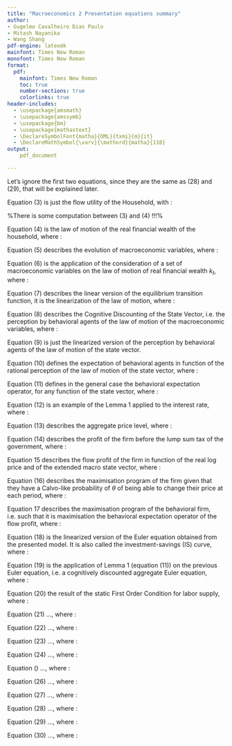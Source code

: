 ```yaml
---
title: "Macroeconomics 2 Presentation equations summary"
author:
- Gugelmo Cavalheiro Dias Paulo
- Mitash Nayanika
- Wang Shang
pdf-engine: latexmk
mainfont: Times New Roman
monofont: Times New Roman
format:
  pdf:
    mainfont: Times New Roman
    toc: true
    number-sections: true
    colorlinks: true
header-includes:
  - \usepackage{amsmath}
  - \usepackage{amssymb}
  - \usepackage{bm}
  - \usepackage{mathastext}
  - \DeclareSymbolFont{matha}{OML}{txmi}{m}{it}
  - \DeclareMathSymbol{\varv}{\mathord}{matha}{118}
output:
    pdf_document

---
```


\section{A Behavioral Model}
Let's ignore the first two equations, since they are the same as (28) and (29), that will be explained later.

\subsection{Introduction}

\subsubsection*{Equation 1}

\begin{equation}
    x_{t}=M\cdot\mathbb{E}_{t}\left[ x_{t+1} -\sigma (i_{t}-\mathbb{E}_t\left[\pi_{t+1}\right]-r^{n}_{t})\right]
\end{equation}

\subsubsection*{Equation 2}

\begin{equation}
    \pi_{t}=\beta\cdot M^{f} \mathbb{E}_t\left[\pi_{t+1}\right]+\kappa\cdot x_{t}
\end{equation}

\subsection{Basic Setup and the Household’s Problem}

\subsubsection*{Equation 3}

\begin{equation}
    U = \mathbb{E}_t \left[ \sum_{t=0}^{\infty} \beta^{t}\left(\frac{c_{t}^{1-\gamma}-1}{1-\gamma} - \frac{N_{t}^{1+\phi}}{1+\phi}\right)\right]
\end{equation}

Equation (3) is just the flow utility of the Household, with : 
\begin{itemize}
    \item $\beta$ the discount factor
    \item $c_{t}$ the consumption of the houshold at time $t$
    \item $N_{t}$ the work of the household at time $t$
    \item $\gamma$ determines the concavity of the utility function with respect to the consumption, i.e. the importance of consumption in the utility function
    \item $\phi$ determines the concavity of the utility function with respect to work, i.e. the importance of work in the utility function
\end{itemize}

%There is some computation between (3) and (4) !!!%

\subsubsection*{Equation 4}

\begin{equation}
    k_{t+1}=(1+r_t)(k_{t}-c_{t}+y_{t})
\end{equation}

Equation (4) is the law of motion of the real financial wealth of the household, where : 
\begin{itemize}
    \item $k_t$ is the real financial welath of the household at time $t$
    \item $r_t$ is the real interest rate
    \item $w_t$ is the real wage
    \item $y_t$ is the agent's real income, defined as $y_t=w_t\cdot N_{t}+y_{t}^{f}$, with $y_{t}^{f}$ the profit income (or the income from firms) at time $t$
\end{itemize}

\subsubsection*{Equation 5}

\begin{equation}
    \bm{X}_{t+1}=\bm{G}^{\bm{X}}\left(\bm{X}_{t},\bm{\epsilon}_{t+1}\right)
\end{equation}

Equation (5) describes the evolution of macroeconomic variables, where : 
\begin{itemize}
    \item $\bm{X}_t$ is the state vector, including several macroeconomic variables of time $t$, like $\zeta_t$ the aggregate TFP, and the announced actions in monetary and fiscal policy
    \item $\bm{G}^X$ the equilibrium transition function, i.e. the function that gives the macroeconomic variables at time $t+1$ from the macroeconomic variables at the previous period
    \item $\epsilon_{t}$ is the innovation in the economy at time $t$, with $\mathbb{E}_{t}\left[\epsilon_{t+1}\right]=0$, that depends on the equilibrium policies of the agent and of the government
\end{itemize}

\subsubsection*{Equation 6}

\begin{equation}
    k_{t+1}=G^{k}(c_{t},N_{t}, k_{t}, \bm{X}_t):= (1+\bar{r}+\hat{r}(\bm{X}_{t}))(k_{t}+\bar{y}+\hat{y}(N_{t},\bm{X}_t)-c_{t})
\end{equation}

Equation (6) is the application of the consideration of a set of macroeconomic variables on the law of motion of real financial wealth $k_{t}$, where : 
\begin{itemize}
    \item $\bar{r}$ is the steady state value of the real interest rate, that does not depend on time
    \item $\hat{r}(\bm{X}_t)$ is the value of the deviation from the steady state of the real interest rate, that depends on the state vector $\bm{X}_{t}$ at time $t$
    \item $\bar{y}$ is the steady state value of the agent's real income, that does not depend on time
    \item $\hat{y}(N_{t},\bm{X}_{t})$ is the deviation from the steady state of the agent's real income, that depends on the number of hours worked at time $t$ and on the state vector at time $t$
    \item $c_{t}$ is the aggregate consumption level at time $t$ of the agent
\end{itemize}

\subsubsection*{Equation 7}

\begin{equation}
    \bm{X}_{t+1}=\bm{\Gamma}\bm{X}_{t}+\bm{epsilon}_{t+1}
\end{equation}

Equation (7) describes the linear version of the equilibrium transition function, it is the linearization of the law of motion, where :
\begin{itemize}
    \item $\Gamma$ is a squared matrix that multiplies the state vector
    \item $\bm{X}_t$ is the state vector at time t
    \item $\epsilon_{t}$ is the innovation shock
\end{itemize}

\subsubsection*{Equation 8 (Assumption 1)}

\begin{equation}
    \bm{X}_{t+1}=\bar{m}\cdot\bm{G}^{\bm{X}}(\bm{X}_{t},\bm{\epsilon}_{t+1})
\end{equation}

Equation (8) describes the Cognitive Discounting of the State Vector, i.e. the perception by behavioral agents of the law of motion of the macroeconomic variables, where : 
\begin{itemize}
    \item $\bar{m}\in\left[0,1\right]$ is the cognitive discount factor measuring the attention to the future
\end{itemize}

\subsubsection*{Equation 9}

\begin{equation}
    \bm{X}_{t+1}=\bar{m}(\bm{\Gamma}\bm{X}_{t}+\bm{\epsilon}_{t+1})
\end{equation}

Equation (9) is just the linearized version of the perception by behavioral agents of the law of motion of the state vector. 

\subsubsection*{Equation 10}

\begin{equation}
    \mathbb{E}_{t}^{BR}\left[\bm{X}_{t+k}\right]=\bar{m}^{k}\mathbb{E}_{t}\left[\bm{X}_{t+k}\right]
\end{equation}

Equation (10) defines the expectation of behavioral agents in function of the rational perception of the law of motion of the state vector, where : 
\begin{itemize}
    \item $k\geq 0$ a time period in discrete context
    \item $\mathbb{E}_{t}^{BR}\left[\bm{X}_{t+k}\right]$ is the expected value of the state vector at time $t+k$ by behavioral agents (or subjective/behavioral expectation operator)
    \item $\bar{m}^{k}$ is the cognitive discounting effect at period $t+k$
    \item $\mathbb{E}_{t}\left[\bm{X}_{t+k}\right]$ is the rational expectation of the state vector at time $t+k$
\end{itemize}

\subsubsection*{Equation 11 (Lemma 1)}

\begin{equation}
    \mathbb{E}_{t}^{BR}\left[z\left(\bm{X}_{t+k}\right)\right]=\bar{m}^{k}\mathbb{E}_{t}\left[z\left(\bm{X}_{t+k}\right)\right]
\end{equation}

Equation (11) defines in the general case the behavioral expectation operator, for any function of the state vector, where : 
\begin{itemize}
    \item $k\geq 0$ a time period in discrete context
    \item $z(\cdot)$ is a function, such that $z(0)=0$
    \item $\mathbb{E}_{t}^{BR}\left[z\left(\bm{X}_{t+k}\right)\right]$ is the expected value of the image of the state vector by the function $z(\cdot)$ at time $t+k$ by behavioral agents
    \item $\bar{m}^{k}$ is the cognitive discounting effect at period $t+k$
    \item $\mathbb{E}_{t}\left[z\left(\bm{X}_{t+k}\right)\right]$ is the rational expectation of the image of the state vector by the function $z(\cdot)$ at time $t+k$
\end{itemize}

\subsubsection*{Equation 12}

\begin{equation}
    \mathbb{E}_{t}^{BR}\left[\bar{r}+\hat{r}\left(\bm{X}_{t+k}\right)\right]=\bar{r}+\bar{m}^{k}\mathbb{E}_{t}\left[\hat{r}(\bm{X}_{t+k})\right]
\end{equation}

Equation (12) is an example of the Lemma 1 applied to the interest rate, where :
\begin{itemize}
    \item $k\geq 0$ a time period in discrete context
    \item $\bar{r}$ the steady state level of the real interest rate, that does not depend on time,  
    \item $\hat{r}(\bm{X}_{t+k})$ is the equilibrium transition function defining the value of the deviation from the steady state of the real interest rate in function of the state vector at time $t+k$
    \item $\bar{r}+\hat{r}(\bm{X}_{t})=r_{t}(\bm{X}_{t})$ is the value of the real interest rate at time $t$
    \item $\mathbb{E}_{t}^{BR}\left[\bar{r}+\hat{r}(\bm{X}_{t+k})\right]$ is the expected value of the real interest at time $t+k$ by behavioral agents
    \item $\mathbb{E}_{t}\left[\hat{r}(\bm{X}_{t+k})\right]$ is the rational expectation of value of the deviation of the real itnerest rate from the steady state at time $t+k$
\end{itemize}

\subsection{The Firm's problem}

\subsubsection*{Equation 13}
\begin{equation}
    P_{t}=\left(\int_{0}^{1}P_{it}^{1-\varepsilon}\,di\right)^{\frac{1}{1-\varepsilon}}
\end{equation}

Equation (13) describes the aggregate price level, where : 
\begin{itemize}
    \item $P_{t}$ is the aggregate price level of the economy at time $t$
    \item $i\in\left[0,1\right]$ is the firm index
    \item $\varepsilon$ is the elasticity of subsititution between goods
\end{itemize}

\subsubsection*{Equation 14}
\begin{equation}
    \varv^{0}(q_{i\tau},\mu_{\tau},c_{\tau}):=\left(e^{q_{i\tau}}-(1-\tau_{f})e^{-\mu_{\tau}}\right)e^{-\varepsilon q_{i\tau}}c_{\tau}
\end{equation}

Equation (14) describes the profit of the firm before the lump sum tax of the government, where : 
\begin{itemize}
    \item $\varv$ is the real profit of the firm
    \item $q_{i\tau}=\text{ln}\left(\frac{P_{i\tau}}{P_{\tau}}\right)=p_{i\tau}-p_{\tau}$ is the real log price at time $\tau$
    \item $\tau_f=\frac{1}{\varepsilon}$ it the corrective wage subsidy from the government, funded by the lump sum tax
    \item $\mu_{\tau}=\zeta_{t}-\text{ln}(\omega_{t})$ is the labor wedge, which is zero at efficiency
    \item $\varepsilon$ is the elasticity of subsititution between goods
    \item $c_{\tau}$ is the aggregate level of consumption
\end{itemize}

\subsubsection*{Equation 15}
\begin{equation}
    \varv\left(q_{it},\bm{X}_{\tau}\right):=\varv^{0}\left(q_{it}-\Pi(\bm{X}_{\tau}),\mu(\bm{X}_{\tau}),c(\bm{X}_{\tau})\right)
\end{equation}

Equation 15 describes the flow profit of the firm in function of the real log price and of the extended macro state vector, where : 
\begin{itemize}
    \item $q_{it}=\text{ln}\left(\frac{P_{it}}{P_{t}}\right)=p_{it}-p_{t}$ is the real log price
    \item $\bm{X}_{\tau}=(\bm{X}^{\mathcal{M}}_{\tau}, \Pi_{\tau})$ is the extended macro state vector, with $\bm{X}^{\mathcal{M}_{\tau}}$ the vector of macro variables, including $\zeta_{\tau}$ and possible announcements about future policy
    \item $\Pi\left(\bm{X}_{\tau}\right):=p_{\tau}-p_{t}=\pi_{t+1}+...+\pi_{\tau}$ is the inflation between times $t$ and $\tau$
    \item $q_{it}-\Pi(\bm{X}_{\tau})=q_{i\tau}$ is the real price of the firm if they didn't change its price between $t$ and $\tau$
    \item $\mu\left(\bm{X}_{\tau}\right)$ is the labor wedge in function of the extended state vector at time $t$
    \item $c(\bm{X}_{\tau})$ is the aggregate consumption level in function of the extended state vector at time $t$
\end{itemize}

\subsubsection*{Equation 16}

\begin{equation}
    \max_{q_{it}}{\mathbb{E}_{t}\left[ \sum_{\tau=t}^{\infty}\left(\beta\theta\right)^{\tau-t}\frac{c\left(\bm{X}_{\tau}^{-\gamma}\right)}{c\left(\bm{X}_{t}^{-\gamma}\right)}\varv\left(q_{it,\bm{X}_{\tau}}\right)\right] }
\end{equation}

Equation (16) describes the maximisation program of the firm given that they have a Calvo-like probability of $\theta$ of being able to change their price at each period, where : 

\begin{itemize}
    \item $t$ is the initial period 
    \item $\tau$ is the time period index  
    \item $q_{it}$ is the real log price of the firm at time $t$
    \item $\beta$ is the discount factor
    \item $\theta$ is the Calvo like probability that the firm can change its price at any period
    \item $\frac{c\left(\bm{X}_{\tau}^{-\gamma}\right)}{c\left(\bm{X}_{t}^{-\gamma}\right)}$ is the adjustment in the stochastic discount factor between times $t$ and $\tau$
\end{itemize}

\subsubsection*{Equation 17}
\begin{equation}
    \max_{q_{it}}{\mathbb{E}_{t}^{BR} \left[\sum_{\tau=t}^{\infty}(\beta\theta)^{\tau-t}\frac{c\left(\bm{X}_{\tau}^{-\gamma}\right)}{c\left(\bm{X}_{t}^{-\gamma}\right)} \varv\left(q_{it,\bm{X}_{\tau}}\right) \right]}
\end{equation}

Equation 17 describes the maximisation program of the behavioral firm, i.e. such that it is maximisation the behavioral expectation operator of the flow profit, where : 
\begin{itemize}
    \item $\mathbb{E}_{t}^{BR}$ is the behavioral/subjective expected value operator 
    \item $t$ is the initial period 
    \item $\tau$ is the time period index  
    \item $q_{it}$ is the real log price of the firm at time $t$
    \item $\beta$ is the discount factor
    \item $\theta$ is the Calvo like probability that the firm can change its price at any period
    \item $\frac{c\left(\bm{X}_{\tau}^{-\gamma}\right)}{c\left(\bm{X}_{t}^{-\gamma}\right)}$ is the adjustment in the stochastic discount factor between times $t$ and $\tau$
\end{itemize}

\subsection{Model solution}

\subsubsection*{Equation 18}
\begin{equation}
    \hat{c}_{t}=\mathbb{E}_{t}\left[\hat{c}_{t+1}-\frac{1}{\gamma R}\hat{r}_{t}\right]
\end{equation}

Equation (18) is the linearized version of the Euler equation obtained from the presented model. It is also called the investment-savings (IS) curve, where : 
\begin{itemize}
    \item $\hat{c}_{t}$ is the value of the deviation from the steady state of the aggregate consumption at time $t$
    \item $\mathbb{E}_{t}\left[\hat{c}_{t+1}\right]$ is the rational expectation of the value of the deviation from the steady state of the aggregate consumption at time $t+1$
    \item $\gamma$ is the factor of the importance of consumption
    \item $R:=1+\bar{r}$ is defined from the real intereste rate at the steady state (cf. page 7 of the article)
\end{itemize}

\subsubsection*{Equation 19}
\begin{equation}
    \hat{c}_{t}=M\cdot\mathbb{E}_{t}\left[\hat{c}_{t+1}-\sigma\hat{r}_{t}\right]
\end{equation}

Equation (19) is the application of Lemma 1 (equation (11)) on the previous Euler equation, i.e. a cognitively discounted aggregate Euler equation, where : 
\begin{itemize}
    \item $M$ is the macro parameter of attention, such that $M=\bar{m}$ here
    \item $\sigma=\frac{1}{\gamma R}$
\end{itemize}

\subsubsection*{Equation 20}
\begin{equation}
    N^{\phi}_{t}=\omega_{t}c_{t}^{\gamma}
\end{equation}

Equation (20) the result of the static First Order Condition for labor supply, where : 
\begin{itemize}
    \item $N_{t}$ is the quantity of labor provided at time $t$
    \item $\omega_{t}$ is the real wage at time $t$
    \item $c_{t}$ is the aggregate quantity of consumption at time $t$
    \item $\gamma$ is the consumption importance in the utility
\end{itemize}

\subsubsection*{Equation 21}
\begin{equation}
    \hat{c}_{t}^{n}=\frac{1+\phi}{\gamma+\phi}\zeta_{t}
\end{equation}

Equation (21) ..., where : 
\begin{itemize}
    \item 
\end{itemize}

\subsubsection*{Equation 22}
\begin{equation}
    \hat{c}^{n}_{t} = M\cdot\mathbb{E}_{t}\left[\hat{c}^{n}_{t+1}\right]-\sigma\hat{r}^{n}_{t}
\end{equation}

Equation (22) ..., where : 
\begin{itemize}
    \item 
\end{itemize}

\subsubsection*{Equation 23}
\begin{equation}
    r^{n0}_{t}=\bar{r}+\frac{1+\phi}{\sigma(\gamma+\phi)}\left(M\cdot\mathbb{E}_{t}\left[\zeta_{t+1}\right]-\zeta_{t}\right)
\end{equation}

Equation (23) ..., where : 
\begin{itemize}
    \item 
\end{itemize}

\subsubsection*{Equation 24}
\begin{equation}
    x_{t}=M\cdot\mathbb{E}_{t}\left[x_{t+1}\right]-\sigma(\hat{r}_{t}-\hat{r}^{n}_{t})
\end{equation}

Equation (24) ..., where : 
\begin{itemize}
    \item 
\end{itemize}

\subsubsection*{Equation 25}
\begin{equation}
    x_{t}=M\cdot\mathbb{E}_{t}\left[x_{t+1}\right]-\sigma(i_{t}-\mathbb{E}_{t}\left[\pi_{t+1}\right]-r^{n}_{t})
\end{equation}

Equation () ..., where : 
\begin{itemize}
    \item 
\end{itemize}

\subsubsection*{Equation 26}
\begin{equation}
    x_{t}=-\sigma\sum_{k\geq 0}{M\cdot \mathbb{E}_{t}\left[\hat{r}_{t+k}-\hat{r}_{t+k}^{n}\right]}
\end{equation}

Equation (26) ..., where : 
\begin{itemize}
    \item 
\end{itemize}

\subsubsection*{Equation 27}
\begin{equation}
    p^{*}_{t}=p_{t}+(1-\beta\theta)\sum_{k=0}^{\infty}\left(\beta\theta\bar{m}\right)^{k}\cdot\mathbb{E}_{t}\left[\pi{t+1}+...+\pi_{t+k}-\mu_{t+k}\right]
\end{equation}

Equation (27) ..., where : 
\begin{itemize}
    \item 
\end{itemize}

\subsection{A Behavioral New Keynesian Model}

\subsubsection*{Equation 28 - Proposition 2, first equation}
\begin{equation}
    x_{t}=M\cdot\mathbb{E}_{t}\left[x_{t+1}\right]-\sigma(i_{t}-\mathbb{E}_{t}\left[\pi_{t+1}\right]-r^{n}_{t})
\end{equation}

Equation (28) ..., where : 
\begin{itemize}
    \item 
\end{itemize}

\subsubsection*{Equation 29 - Proposition 2, second equation}
\begin{equation}
    \pi_{t}=\beta\cdot M^{f} \mathbb{E}_t\left[\pi_{t+1}\right]+\kappa\cdot x_{t}
\end{equation}

Equation (29) ..., where : 
\begin{itemize}
    \item 
\end{itemize}

\subsubsection*{Equation 30}
\begin{equation}
    \begin{cases}
        M=\bar{m} \\
        \sigma=\frac{1}{\gamma R} \\
        M^{f}=\bar{m}\left(\theta+\frac{1-\beta\theta}{1-\beta\theta\bar{m}}(1-\theta)\right)
    \end{cases}
\end{equation}

Equation (30) ..., where : 
\begin{itemize}
    \item 
\end{itemize}
